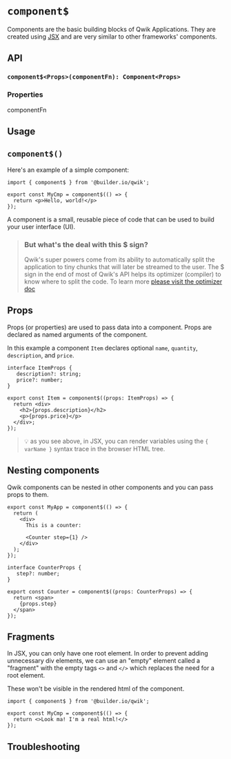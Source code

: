 # `component$`

Components are the basic building blocks of Qwik Applications. 
They are created using [JSX](https://reactjs.org/docs/introducing-jsx.html) 
and are very similar to other frameworks' components.

## API

### `component$<Props>(componentFn): Component<Props>`


### Properties

componentFn


## Usage

## `component$()`

Here's an example of a simple component: 

```tsx
import { component$ } from '@builder.io/qwik';

export const MyCmp = component$(() => {
  return <p>Hello, world!</p>
});

```

A component is a small, reusable piece of code that can be used to build your user interface (UI).


> ### But what's the deal with this $ sign?
>
> Qwik's super powers come from its ability to automatically split the application to tiny chunks that will later be streamed to the user. 
> The $ sign in the end of most of Qwik's API helps its optimizer (compiler) to know where to split the code.
> To learn more [please visit the optimizer doc](../../advanced/optimizer/#optimizer)



## Props

Props (or properties) are used to pass data into a component. Props are declared as named arguments of the component.

In this example a component `Item` declares optional `name`, `quantity`, `description`, and `price`.

```tsx
interface ItemProps {
   description?: string;
   price?: number;
}

export const Item = component$((props: ItemProps) => {
  return <div>
    <h2>{props.description}</h2>
    <p>{props.price}</p>
  </div>;
});
```

> 💡 as you see above, in JSX, you can render variables using the `{ varName }` syntax
> trace in the browser HTML tree.



## Nesting components

Qwik components can be nested in other components and you can pass props to them.

```tsx
export const MyApp = component$(() => {
  return (
    <div>
      This is a counter:
      
      <Counter step={1} />
    </div>
  );
});

interface CounterProps {
   step?: number;
}

export const Counter = component$((props: CounterProps) => {
  return <span>
    {props.step}
  </span>
});

```


## Fragments

In JSX, you can only have one root element.
In order to prevent adding unnecessary div elements, we can use an "empty" element called a "fragment" with the empty tags `<>` and `</>` which replaces the need for a root element. 

These won't be visible in the rendered html of the component.


```tsx
import { component$ } from '@builder.io/qwik';

export const MyCmp = component$(() => {
  return <>Look ma! I'm a real html!</>
});

```

## Troubleshooting

